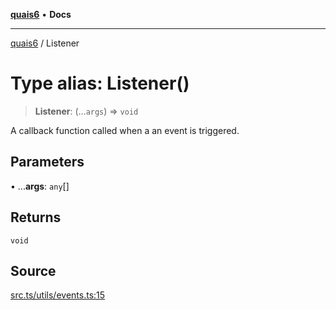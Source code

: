 [**quais6**](../README.md) • **Docs**

***

[quais6](../globals.md) / Listener

# Type alias: Listener()

> **Listener**: (...`args`) => `void`

A callback function called when a an event is triggered.

## Parameters

• ...**args**: `any`[]

## Returns

`void`

## Source

[src.ts/utils/events.ts:15](https://github.com/dominant-strategies/quais-6.js/blob/aca1855329c3946c627ab7f16ac5304cea7d20c5/src.ts/utils/events.ts#L15)
